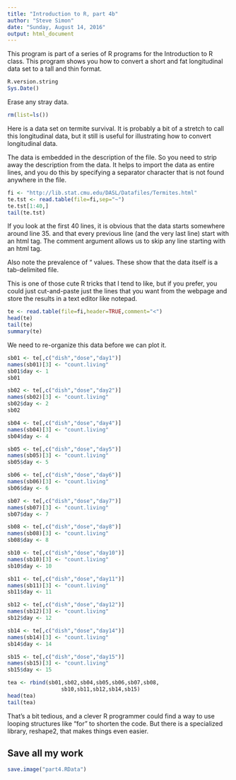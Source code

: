 ```yaml
---
title: "Introduction to R, part 4b"
author: "Steve Simon"
date: "Sunday, August 14, 2016"
output: html_document
---
```


This program is part of a series of R programs for the Introduction to R class. This program shows you how to convert a short and fat longitudinal data set to a tall and thin format.

```r
R.version.string
Sys.Date()
```

Erase any stray data.

```r
rm(list=ls())
```

Here is a data set on termite survival. It is probably a bit of a stretch to call this longitudinal data, but it still is useful for illustrating how to convert longitudinal data.

The data is embedded in the description of the file. So you need to strip away the description from the data. It helps to import the data as entire lines, and you do this by specifying a separator character that is not
found anywhere in the file.

```r
fi <- "http://lib.stat.cmu.edu/DASL/Datafiles/Termites.html"
te.tst <- read.table(file=fi,sep="~")
te.tst[1:40,]
tail(te.tst)
```

If you look at the first 40 lines, it is obvious that the data starts
somewhere around line 35. and that every previous line (and the very
last line) start with an html tag. The comment argument allows us to
skip any line starting with an html tag. 

Also note the prevalence of "\t" values. These show that the data
itself is a tab-delimited file.

This is one of those cute R tricks that I tend to like, but if you
prefer, you could just cut-and-paste just the lines that you
want from the webpage and store the results in a text editor like
notepad.

```r
te <- read.table(file=fi,header=TRUE,comment="<")
head(te)
tail(te)
summary(te)
```

We need to re-organize this data before we can plot it.

```r
sb01 <- te[,c("dish","dose","day1")]
names(sb01)[3] <- "count.living"
sb01$day <- 1
sb01

sb02 <- te[,c("dish","dose","day2")]
names(sb02)[3] <- "count.living"
sb02$day <- 2
sb02

sb04 <- te[,c("dish","dose","day4")]
names(sb04)[3] <- "count.living"
sb04$day <- 4

sb05 <- te[,c("dish","dose","day5")]
names(sb05)[3] <- "count.living"
sb05$day <- 5

sb06 <- te[,c("dish","dose","day6")]
names(sb06)[3] <- "count.living"
sb06$day <- 6

sb07 <- te[,c("dish","dose","day7")]
names(sb07)[3] <- "count.living"
sb07$day <- 7

sb08 <- te[,c("dish","dose","day8")]
names(sb08)[3] <- "count.living"
sb08$day <- 8

sb10 <- te[,c("dish","dose","day10")]
names(sb10)[3] <- "count.living"
sb10$day <- 10

sb11 <- te[,c("dish","dose","day11")]
names(sb11)[3] <- "count.living"
sb11$day <- 11

sb12 <- te[,c("dish","dose","day12")]
names(sb12)[3] <- "count.living"
sb12$day <- 12

sb14 <- te[,c("dish","dose","day14")]
names(sb14)[3] <- "count.living"
sb14$day <- 14

sb15 <- te[,c("dish","dose","day15")]
names(sb15)[3] <- "count.living"
sb15$day <- 15

tea <- rbind(sb01,sb02,sb04,sb05,sb06,sb07,sb08,
                 sb10,sb11,sb12,sb14,sb15)
head(tea)
tail(tea)
```

That's a bit tedious, and a clever R programmer could find a way to use looping structures like "for" to shorten the code. But there is a specialized library, reshape2, that makes things even easier.

## Save all my work

```r
save.image("part4.RData")
```
